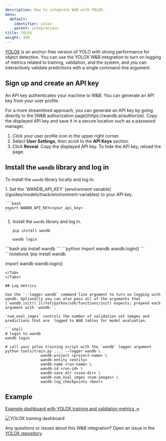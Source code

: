 ```yaml
---
description: How to integrate W&B with YOLOX.
menu:
  default:
    identifier: yolox
    parent: integrations
title: YOLOX
weight: 490
---
```


[YOLOX](https://github.com/Megvii-BaseDetection/YOLOX) is an anchor-free version of YOLO with strong performance for object detection. You can use the YOLOX W&B integration to turn on logging of metrics related to training, validation, and the system, and you can interactively validate predictions with a single command-line argument.

## Sign up and create an API key

An API key authenticates your machine to W&B. You can generate an API key from your user profile.

<Note>
For a more streamlined approach, you can generate an API key by going directly to the [W&B authorization page](https://wandb.ai/authorize). Copy the displayed API key and save it in a secure location such as a password manager.
</Note>

1. Click your user profile icon in the upper right corner.
1. Select **User Settings**, then scroll to the **API Keys** section.
1. Click **Reveal**. Copy the displayed API key. To hide the API key, reload the page.

## Install the `wandb` library and log in

To install the `wandb` library locally and log in:

<Tabs>
<Tab title="Command Line">
1. Set the `WANDB_API_KEY` [environment variable](/guides/models/track/environment-variables) to your API key.

    ```bash
    export WANDB_API_KEY=<your_api_key>
    ```

1. Install the `wandb` library and log in.



    ```shell
    pip install wandb

    wandb login
    ```
</Tab>
<Tab title="Python">
```bash
pip install wandb
```
```python
import wandb
wandb.login()
```
</Tab>
<Tab title="Python notebook">
```notebook
!pip install wandb

import wandb
wandb.login()
```
</Tab>
</Tabs>

## Log metrics

Use the `--logger wandb` command line argument to turn on logging with wandb. Optionally you can also pass all of the arguments that [`wandb.init()`](/ref/python/sdk/functions/init) expects; prepend each argument with `wandb-`.

`num_eval_imges` controls the number of validation set images and predictions that are  logged to W&B tables for model evaluation.

```shell
# login to wandb
wandb login

# call your yolox training script with the `wandb` logger argument
python tools/train.py .... --logger wandb \
                wandb-project <project-name> \
                wandb-entity <entity>
                wandb-name <run-name> \
                wandb-id <run-id> \
                wandb-save_dir <save-dir> \
                wandb-num_eval_imges <num-images> \
                wandb-log_checkpoints <bool>
```

## Example

[Example dashboard with YOLOX training and validation metrics ->](https://wandb.ai/manan-goel/yolox-nano/runs/3pzfeom)

<Frame>
    <img src="/images/integrations/yolox_example_dashboard.png" alt="YOLOX training dashboard"  />
</Frame>

Any questions or issues about this W&B integration? Open an issue in the [YOLOX repository](https://github.com/Megvii-BaseDetection/YOLOX).